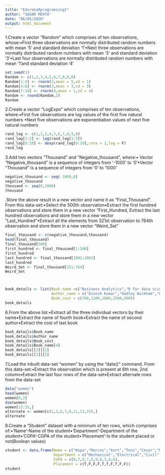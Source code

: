 ```yaml
---
title: "EdurekaRprogramiing1"
author: "SAGAR MEHTA"
date: "06/05/2020"
output: html_document
---
```



1.Create a vector “Random” which comprises of ten observations, whose:•First three observations are normally distributed random numbers with mean ‘5’ and standard deviation ‘1’•Next three observations are normally distributed random numbers with mean ‘3’ and standard deviation ‘3’•Last four observations are normally distributed random numbers with mean ‘1’and standard deviation ‘4’


```r
set.seed(1)
Random <- c(1,2,3,4,5,6,7,8,9,0)
Random[1:3] <- rnorm(3,mean = 5,sd = 1)
Random[4:6] <- rnorm(3,mean = 3,sd = 3)
Random[7:10] <- rnorm(4,mean = 1,sd = 4)
Random <- round(Random,2)
Random
```

2.Create a vector “LogExpo” which comprises of ten observations, where:•First five observations are log values of the first five natural numbers •Next five observations are exponentiation values of next five natural numbers

```r

rand_log <- c(1,2,3,4,5,6,7,8,9,0)
rand_log[1:5] <- log(rand_log[1:5])
rand_log[6:10] <- dexp(rand_log[6:10],rate = 1,log = F)
rand_log
```


3.Add two vectors “Thousand” and “Negative_thousand”, where:•  Vector “Negative_thousand” is a sequence of integers from ‘-1000’ to ‘0’•Vector “Thousand” is a sequence of integers from ‘0’ to ‘1000’

```r

negative_thousand <- seq(-1000,0)
negative_thousand
thousand <- seq(0,1000)
thousand
```

.Store the above result in a new vector and name it as “Final_Thousand”. From this data-set:•Select the 500th observation•Extract the first hundred observations and store them in a new vector “First_Hundred, Extract the last hundred observations and store them in a new vector “Last_Hundred”•Extract all the elements from 321st observation to 764th observation and store them in a new vector “Weird_Set”

```r
final_thousand <- c(negative_thousand,thousand)
head(final_thousand)
final_thousand[500]
first_hundred <- final_thousand[1:100]
first_hundred
last_hundred <- final_thousand[1902:2002]
last_hundred
Weird_Set <- final_thousand[321:764]
Weird_Set




```






```r
book_details <- list(Book_name =c("Business Analytics","R for data science","Python crash course","Introduction to statistical learning","Machine learning for dummies"),
                     Author_name = c("Dinesh Kumar","Hadley Wickham","Eric Matthes","Gareth James","John Paul Mueller"),
                     Book_cost = c(700,1200,1800,2500,500))
book_details
```



6.From the above list:•Extract all the three individual vectors by their name•Extract the name of fourth book•Extract the name of second author•Extract the cost of last book
```r
book_details$Book_name
book_details$Author_name
book_details$Book_cost
book_details$Book_name[4]
book_details[[2]][2]
book_details[[3]][5]


```

7.Load the inbuilt data-set “women” by using the “data()” command. From this data-set:•Extract the observation which is present at 6th row, 2nd column•Extract the last four rows of the data-set•Extract alternate rows from the data-set

```r
data("women")
head(women)
women[6,2]
dim(women)
women[12:15,]
alternate <- women[c(1,3,5,7,9,11,13,15),]
alternate
```

8.Create a “Student” dataset with a minimum of ten rows, which comprises of:•‘Name’-Name of the student•‘Department’-Department of the student•’CGPA’-CGPA of the student•‘Placement’-Is the student placed or not(Boolean values)
```r

student <- data.frame(Name = c("Kepa","Marcos","Kurt","Toni","Cesar","Mason","Mateo","Tammy","Michy","Oliver"),
                      Department = c("Mechanical","Electrical","Civil","Environment","DataScience","Computer Science","Telecommunication","Textile","Chemical","IT"),
                      CGPA = c(8,7,9,7,5,9,8,3,8,6),
                      Placement = c(T,F,F,F,T,T,F,T,F,F))
student
```









